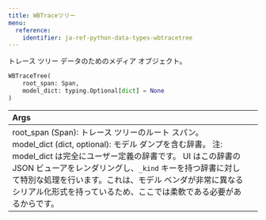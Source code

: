 ---
title: WBTraceツリー
menu:
  reference:
    identifier: ja-ref-python-data-types-wbtracetree
---

<Card title="View the source code" href="https://www.github.com/wandb/wandb/tree/637bddf198525810add5804059001b1b319d6ad1/wandb/sdk/data_types/trace_tree.py#L80-L119" icon="github"/>

トレース ツリー データのためのメディア オブジェクト。

```python
WBTraceTree(
    root_span: Span,
    model_dict: typing.Optional[dict] = None
)
```

| Args |  |
| :--- | :--- |
|  root_span (Span): トレース ツリーのルート スパン。 model_dict (dict, optional): モデル ダンプを含む辞書。 注: model_dict は完全にユーザー定義の辞書です。 UI はこの辞書の JSON ビューアをレンダリングし、`_kind` キーを持つ辞書に対して特別な処理を行います。これは、モデル ベンダが非常に異なるシリアル化形式を持っているため、ここでは柔軟である必要があるからです。 |
